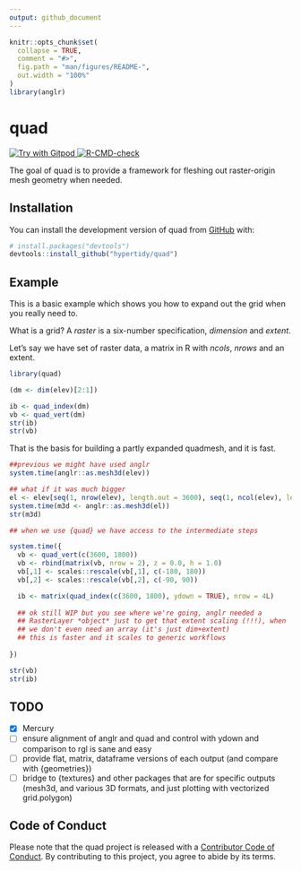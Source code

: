 ```yaml
---
output: github_document
---
```


<!-- README.md is generated from README.Rmd. Please edit that file -->

```r
knitr::opts_chunk$set(
  collapse = TRUE,
  comment = "#>",
  fig.path = "man/figures/README-",
  out.width = "100%"
)
library(anglr)
```

# quad

<!-- badges: start -->
<a href="https://gitpod.io/#https://github.com/hypertidy/quad.git">
  <img
    src="https://img.shields.io/badge/Contribute%20with-Gitpod-908a85?logo=gitpod"
    alt="Try with Gitpod"
  />
</a>
[![R-CMD-check](https://github.com/hypertidy/quad/actions/workflows/R-CMD-check.yaml/badge.svg)](https://github.com/hypertidy/quad/actions/workflows/R-CMD-check.yaml)
<!-- badges: end -->

The goal of quad is to provide a framework for fleshing out raster-origin mesh geometry when needed. 

## Installation

You can install the development version of quad from [GitHub](https://github.com/) with:

``` r
# install.packages("devtools")
devtools::install_github("hypertidy/quad")
```

## Example

This is a basic example which shows you how to expand out the grid when you really need to. 

What is a grid? A *raster* is a six-number specification, *dimension* and *extent*. 

Let's say we have set of raster data, a matrix in R with *ncols*, *nrows* and an extent. 

```r
library(quad)

(dm <- dim(elev)[2:1])

ib <- quad_index(dm)
vb <- quad_vert(dm)
str(ib)
str(vb)
```

That is the basis for building a partly expanded quadmesh, and it is fast. 

```r
##previous we might have used anglr
system.time(anglr::as.mesh3d(elev))

## what if it was much bigger
el <- elev[seq(1, nrow(elev), length.out = 3600), seq(1, ncol(elev), length.out = 1800)]
system.time(m3d <- anglr::as.mesh3d(el))
str(m3d)

## when we use {quad} we have access to the intermediate steps

system.time({
  vb <- quad_vert(c(3600, 1800))
  vb <- rbind(matrix(vb, nrow = 2), z = 0.0, h = 1.0)
  vb[,1] <- scales::rescale(vb[,1], c(-180, 180))
  vb[,2] <- scales::rescale(vb[,2], c(-90, 90))

  ib <- matrix(quad_index(c(3600, 1800), ydown = TRUE), nrow = 4L)
  
  ## ok still WIP but you see where we're going, anglr needed a 
  ## RasterLayer *object* just to get that extent scaling (!!!), when
  ## we don't even need an array (it's just dim+extent)
  ## this is faster and it scales to generic workflows   
  
})

str(vb)
str(ib)

```


## TODO


- [x] Mercury
- [ ] ensure alignment of anglr and quad and control with ydown and comparison to rgl is sane and easy
- [ ] provide flat, matrix, dataframe versions of each output (and compare with {geometries})
- [ ] bridge to {textures} and other packages that are for specific outputs (mesh3d, and various 3D formats, and just plotting with vectorized grid.polygon)


## Code of Conduct
  
Please note that the quad project is released with a [Contributor Code of Conduct](https://contributor-covenant.org/version/2/1/CODE_OF_CONDUCT.html). By contributing to this project, you agree to abide by its terms.

